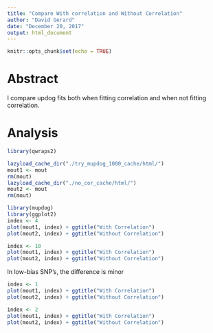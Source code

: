 ```yaml
---
title: "Compare With correlation and Without Correlation"
author: "David Gerard"
date: "December 20, 2017"
output: html_document
---
```


```r
knitr::opts_chunk$set(echo = TRUE)
```

# Abstract

I compare updog fits both when fitting correlation and when not fitting correlation.

# Analysis

```r
library(qwraps2)

lazyload_cache_dir("./try_mupdog_1000_cache/html/")
mout1 <- mout
rm(mout)
lazyload_cache_dir("./no_cor_cache/html/")
mout2 <- mout
rm(mout)
```

```r
library(mupdog)
library(ggplot2)
index <- 4
plot(mout1, index) + ggtitle("With Correlation")
plot(mout2, index) + ggtitle("Without Correlation")
```

```r
index <- 10
plot(mout1, index) + ggtitle("With Correlation")
plot(mout2, index) + ggtitle("Without Correlation")
```

In low-bias SNP's, the difference is minor
```r
index <- 1
plot(mout1, index) + ggtitle("With Correlation")
plot(mout2, index) + ggtitle("Without Correlation")
```

```r
index <- 2
plot(mout1, index) + ggtitle("With Correlation")
plot(mout2, index) + ggtitle("Without Correlation")
```
